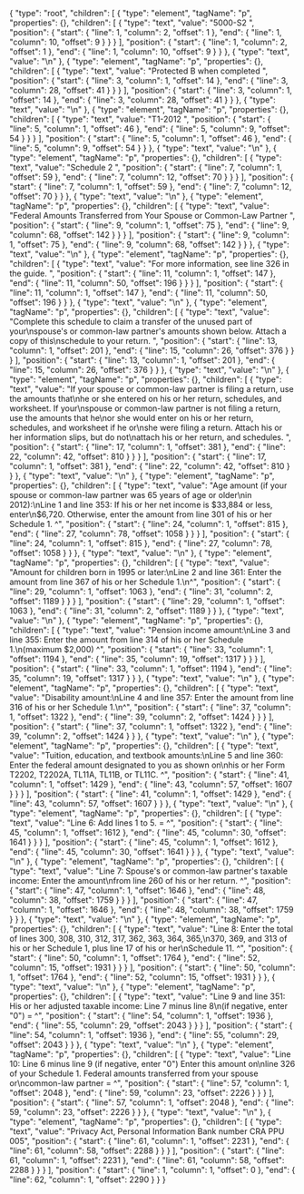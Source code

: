 {
  "type": "root",
  "children": [
    {
      "type": "element",
      "tagName": "p",
      "properties": {},
      "children": [
        {
          "type": "text",
          "value": "5000-S2 ",
          "position": {
            "start": {
              "line": 1,
              "column": 2,
              "offset": 1
            },
            "end": {
              "line": 1,
              "column": 10,
              "offset": 9
            }
          }
        }
      ],
      "position": {
        "start": {
          "line": 1,
          "column": 2,
          "offset": 1
        },
        "end": {
          "line": 1,
          "column": 10,
          "offset": 9
        }
      }
    },
    {
      "type": "text",
      "value": "\n"
    },
    {
      "type": "element",
      "tagName": "p",
      "properties": {},
      "children": [
        {
          "type": "text",
          "value": "Protected B when completed ",
          "position": {
            "start": {
              "line": 3,
              "column": 1,
              "offset": 14
            },
            "end": {
              "line": 3,
              "column": 28,
              "offset": 41
            }
          }
        }
      ],
      "position": {
        "start": {
          "line": 3,
          "column": 1,
          "offset": 14
        },
        "end": {
          "line": 3,
          "column": 28,
          "offset": 41
        }
      }
    },
    {
      "type": "text",
      "value": "\n"
    },
    {
      "type": "element",
      "tagName": "p",
      "properties": {},
      "children": [
        {
          "type": "text",
          "value": "T1-2012 ",
          "position": {
            "start": {
              "line": 5,
              "column": 1,
              "offset": 46
            },
            "end": {
              "line": 5,
              "column": 9,
              "offset": 54
            }
          }
        }
      ],
      "position": {
        "start": {
          "line": 5,
          "column": 1,
          "offset": 46
        },
        "end": {
          "line": 5,
          "column": 9,
          "offset": 54
        }
      }
    },
    {
      "type": "text",
      "value": "\n"
    },
    {
      "type": "element",
      "tagName": "p",
      "properties": {},
      "children": [
        {
          "type": "text",
          "value": "Schedule 2 ",
          "position": {
            "start": {
              "line": 7,
              "column": 1,
              "offset": 59
            },
            "end": {
              "line": 7,
              "column": 12,
              "offset": 70
            }
          }
        }
      ],
      "position": {
        "start": {
          "line": 7,
          "column": 1,
          "offset": 59
        },
        "end": {
          "line": 7,
          "column": 12,
          "offset": 70
        }
      }
    },
    {
      "type": "text",
      "value": "\n"
    },
    {
      "type": "element",
      "tagName": "p",
      "properties": {},
      "children": [
        {
          "type": "text",
          "value": "Federal Amounts Transferred from Your Spouse or Common-Law Partner ",
          "position": {
            "start": {
              "line": 9,
              "column": 1,
              "offset": 75
            },
            "end": {
              "line": 9,
              "column": 68,
              "offset": 142
            }
          }
        }
      ],
      "position": {
        "start": {
          "line": 9,
          "column": 1,
          "offset": 75
        },
        "end": {
          "line": 9,
          "column": 68,
          "offset": 142
        }
      }
    },
    {
      "type": "text",
      "value": "\n"
    },
    {
      "type": "element",
      "tagName": "p",
      "properties": {},
      "children": [
        {
          "type": "text",
          "value": "For more information, see line 326 in the guide. ",
          "position": {
            "start": {
              "line": 11,
              "column": 1,
              "offset": 147
            },
            "end": {
              "line": 11,
              "column": 50,
              "offset": 196
            }
          }
        }
      ],
      "position": {
        "start": {
          "line": 11,
          "column": 1,
          "offset": 147
        },
        "end": {
          "line": 11,
          "column": 50,
          "offset": 196
        }
      }
    },
    {
      "type": "text",
      "value": "\n"
    },
    {
      "type": "element",
      "tagName": "p",
      "properties": {},
      "children": [
        {
          "type": "text",
          "value": "Complete this schedule to claim a transfer of the unused part of your\nspouse's or common-law partner's amounts shown below. Attach a copy of this\nschedule to your return. ",
          "position": {
            "start": {
              "line": 13,
              "column": 1,
              "offset": 201
            },
            "end": {
              "line": 15,
              "column": 26,
              "offset": 376
            }
          }
        }
      ],
      "position": {
        "start": {
          "line": 13,
          "column": 1,
          "offset": 201
        },
        "end": {
          "line": 15,
          "column": 26,
          "offset": 376
        }
      }
    },
    {
      "type": "text",
      "value": "\n"
    },
    {
      "type": "element",
      "tagName": "p",
      "properties": {},
      "children": [
        {
          "type": "text",
          "value": "If your spouse or common-law partner is filing a return, use the amounts that\nhe or she entered on his or her return, schedules, and worksheet. If your\nspouse or common-law partner is not filing a return, use the amounts that he\nor she would enter on his or her return, schedules, and worksheet if he or\nshe were filing a return. Attach his or her information slips, but do not\nattach his or her return, and schedules. ",
          "position": {
            "start": {
              "line": 17,
              "column": 1,
              "offset": 381
            },
            "end": {
              "line": 22,
              "column": 42,
              "offset": 810
            }
          }
        }
      ],
      "position": {
        "start": {
          "line": 17,
          "column": 1,
          "offset": 381
        },
        "end": {
          "line": 22,
          "column": 42,
          "offset": 810
        }
      }
    },
    {
      "type": "text",
      "value": "\n"
    },
    {
      "type": "element",
      "tagName": "p",
      "properties": {},
      "children": [
        {
          "type": "text",
          "value": "Age amount (if your spouse or common-law partner was 65 years of age or older\nin 2012):\nLine 1 and line 353: If his or her net income is $33,884 or less, enter\n$6,720. Otherwise, enter the amount from line 301 of his or her Schedule 1. ^",
          "position": {
            "start": {
              "line": 24,
              "column": 1,
              "offset": 815
            },
            "end": {
              "line": 27,
              "column": 78,
              "offset": 1058
            }
          }
        }
      ],
      "position": {
        "start": {
          "line": 24,
          "column": 1,
          "offset": 815
        },
        "end": {
          "line": 27,
          "column": 78,
          "offset": 1058
        }
      }
    },
    {
      "type": "text",
      "value": "\n"
    },
    {
      "type": "element",
      "tagName": "p",
      "properties": {},
      "children": [
        {
          "type": "text",
          "value": "Amount for children born in 1995 or later:\nLine 2 and line 361: Enter the amount from line 367 of his or her Schedule 1.\n^",
          "position": {
            "start": {
              "line": 29,
              "column": 1,
              "offset": 1063
            },
            "end": {
              "line": 31,
              "column": 2,
              "offset": 1189
            }
          }
        }
      ],
      "position": {
        "start": {
          "line": 29,
          "column": 1,
          "offset": 1063
        },
        "end": {
          "line": 31,
          "column": 2,
          "offset": 1189
        }
      }
    },
    {
      "type": "text",
      "value": "\n"
    },
    {
      "type": "element",
      "tagName": "p",
      "properties": {},
      "children": [
        {
          "type": "text",
          "value": "Pension income amount:\nLine 3 and line 355: Enter the amount from line 314 of his or her Schedule 1.\n(maximum $2,000) ^",
          "position": {
            "start": {
              "line": 33,
              "column": 1,
              "offset": 1194
            },
            "end": {
              "line": 35,
              "column": 19,
              "offset": 1317
            }
          }
        }
      ],
      "position": {
        "start": {
          "line": 33,
          "column": 1,
          "offset": 1194
        },
        "end": {
          "line": 35,
          "column": 19,
          "offset": 1317
        }
      }
    },
    {
      "type": "text",
      "value": "\n"
    },
    {
      "type": "element",
      "tagName": "p",
      "properties": {},
      "children": [
        {
          "type": "text",
          "value": "Disability amount:\nLine 4 and line 357: Enter the amount from line 316 of his or her Schedule 1.\n^",
          "position": {
            "start": {
              "line": 37,
              "column": 1,
              "offset": 1322
            },
            "end": {
              "line": 39,
              "column": 2,
              "offset": 1424
            }
          }
        }
      ],
      "position": {
        "start": {
          "line": 37,
          "column": 1,
          "offset": 1322
        },
        "end": {
          "line": 39,
          "column": 2,
          "offset": 1424
        }
      }
    },
    {
      "type": "text",
      "value": "\n"
    },
    {
      "type": "element",
      "tagName": "p",
      "properties": {},
      "children": [
        {
          "type": "text",
          "value": "Tuition, education, and textbook amounts:\nLine 5 and line 360: Enter the federal amount designated to you as shown on\nhis or her Form T2202, T2202A, TL11A, TL11B, or TL11C. ^",
          "position": {
            "start": {
              "line": 41,
              "column": 1,
              "offset": 1429
            },
            "end": {
              "line": 43,
              "column": 57,
              "offset": 1607
            }
          }
        }
      ],
      "position": {
        "start": {
          "line": 41,
          "column": 1,
          "offset": 1429
        },
        "end": {
          "line": 43,
          "column": 57,
          "offset": 1607
        }
      }
    },
    {
      "type": "text",
      "value": "\n"
    },
    {
      "type": "element",
      "tagName": "p",
      "properties": {},
      "children": [
        {
          "type": "text",
          "value": "Line 6: Add lines 1 to 5. = ^",
          "position": {
            "start": {
              "line": 45,
              "column": 1,
              "offset": 1612
            },
            "end": {
              "line": 45,
              "column": 30,
              "offset": 1641
            }
          }
        }
      ],
      "position": {
        "start": {
          "line": 45,
          "column": 1,
          "offset": 1612
        },
        "end": {
          "line": 45,
          "column": 30,
          "offset": 1641
        }
      }
    },
    {
      "type": "text",
      "value": "\n"
    },
    {
      "type": "element",
      "tagName": "p",
      "properties": {},
      "children": [
        {
          "type": "text",
          "value": "Line 7: Spouse's or common-law partner's taxable income: Enter the amount\nfrom line 260 of his or her return. ^",
          "position": {
            "start": {
              "line": 47,
              "column": 1,
              "offset": 1646
            },
            "end": {
              "line": 48,
              "column": 38,
              "offset": 1759
            }
          }
        }
      ],
      "position": {
        "start": {
          "line": 47,
          "column": 1,
          "offset": 1646
        },
        "end": {
          "line": 48,
          "column": 38,
          "offset": 1759
        }
      }
    },
    {
      "type": "text",
      "value": "\n"
    },
    {
      "type": "element",
      "tagName": "p",
      "properties": {},
      "children": [
        {
          "type": "text",
          "value": "Line 8: Enter the total of lines 300, 308, 310, 312, 317, 362, 363, 364, 365,\n370, 369, and 313 of his or her Schedule 1, plus line 17 of his or her\nSchedule 11. ^",
          "position": {
            "start": {
              "line": 50,
              "column": 1,
              "offset": 1764
            },
            "end": {
              "line": 52,
              "column": 15,
              "offset": 1931
            }
          }
        }
      ],
      "position": {
        "start": {
          "line": 50,
          "column": 1,
          "offset": 1764
        },
        "end": {
          "line": 52,
          "column": 15,
          "offset": 1931
        }
      }
    },
    {
      "type": "text",
      "value": "\n"
    },
    {
      "type": "element",
      "tagName": "p",
      "properties": {},
      "children": [
        {
          "type": "text",
          "value": "Line 9 and line 351: His or her adjusted taxable income: Line 7 minus line 8\n(if negative, enter \"0\") = ^",
          "position": {
            "start": {
              "line": 54,
              "column": 1,
              "offset": 1936
            },
            "end": {
              "line": 55,
              "column": 29,
              "offset": 2043
            }
          }
        }
      ],
      "position": {
        "start": {
          "line": 54,
          "column": 1,
          "offset": 1936
        },
        "end": {
          "line": 55,
          "column": 29,
          "offset": 2043
        }
      }
    },
    {
      "type": "text",
      "value": "\n"
    },
    {
      "type": "element",
      "tagName": "p",
      "properties": {},
      "children": [
        {
          "type": "text",
          "value": "Line 10: Line 6 minus line 9 (if negative, enter \"0\") Enter this amount on\nline 326 of your Schedule 1. Federal amounts transferred from your spouse or\ncommon-law partner = ^",
          "position": {
            "start": {
              "line": 57,
              "column": 1,
              "offset": 2048
            },
            "end": {
              "line": 59,
              "column": 23,
              "offset": 2226
            }
          }
        }
      ],
      "position": {
        "start": {
          "line": 57,
          "column": 1,
          "offset": 2048
        },
        "end": {
          "line": 59,
          "column": 23,
          "offset": 2226
        }
      }
    },
    {
      "type": "text",
      "value": "\n"
    },
    {
      "type": "element",
      "tagName": "p",
      "properties": {},
      "children": [
        {
          "type": "text",
          "value": "Privacy Act, Personal Information Bank number CRA PPU 005",
          "position": {
            "start": {
              "line": 61,
              "column": 1,
              "offset": 2231
            },
            "end": {
              "line": 61,
              "column": 58,
              "offset": 2288
            }
          }
        }
      ],
      "position": {
        "start": {
          "line": 61,
          "column": 1,
          "offset": 2231
        },
        "end": {
          "line": 61,
          "column": 58,
          "offset": 2288
        }
      }
    }
  ],
  "position": {
    "start": {
      "line": 1,
      "column": 1,
      "offset": 0
    },
    "end": {
      "line": 62,
      "column": 1,
      "offset": 2290
    }
  }
}
